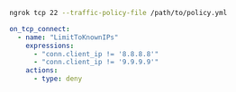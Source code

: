 ```bash
ngrok tcp 22 --traffic-policy-file /path/to/policy.yml
```

```yaml title="policy.yml"
on_tcp_connect:
  - name: "LimitToKnownIPs"
    expressions:
      - "conn.client_ip != '8.8.8.8'"
      - "conn.client_ip != '9.9.9.9'"
    actions:
      - type: deny
```
